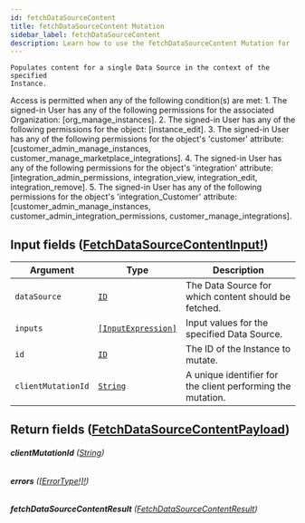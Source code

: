 ```yaml
---
id: fetchDataSourceContent
title: fetchDataSourceContent Mutation
sidebar_label: fetchDataSourceContent
description: Learn how to use the fetchDataSourceContent Mutation for 's API.
---
```


    Populates content for a single Data Source in the context of the specified
    Instance.

Access is permitted when any of the following condition(s) are met: 1. The signed-in User has any of the following permissions for the associated Organization: [org_manage_instances]. 2. The signed-in User has any of the following permissions for the object: [instance_edit]. 3. The signed-in User has any of the following permissions for the object's 'customer' attribute: [customer_admin_manage_instances, customer_manage_marketplace_integrations]. 4. The signed-in User has any of the following permissions for the object's 'integration' attribute: [integration_admin_permissions, integration_view, integration_edit, integration_remove]. 5. The signed-in User has any of the following permissions for the object's 'integration_Customer' attribute: [customer_admin_manage_instances, customer_admin_integration_permissions, customer_manage_integrations].

## Input fields ([FetchDataSourceContentInput!](api/schema/input_object/FetchDataSourceContentInput.mdx))

| Argument           | Type                                                               | Description                                                 |
| ------------------ | ------------------------------------------------------------------ | ----------------------------------------------------------- |
| `dataSource`       | [`ID`](api/schema/scalar/ID.mdx)                                   | The Data Source for which content should be fetched.        |
| `inputs`           | [`[InputExpression]`](api/schema/input_object/InputExpression.mdx) | Input values for the specified Data Source.                 |
| `id`               | [`ID`](api/schema/scalar/ID.mdx)                                   | The ID of the Instance to mutate.                           |
| `clientMutationId` | [`String`](api/schema/scalar/String.mdx)                           | A unique identifier for the client performing the mutation. |

## Return fields ([FetchDataSourceContentPayload](api/schema/object/FetchDataSourceContentPayload.mdx))

###### <b>clientMutationId</b> ([String](api/schema/scalar/String.mdx))

###### <b>errors</b> ([[ErrorType!]!](api/schema/object/ErrorType.mdx))

###### <b>fetchDataSourceContentResult</b> ([FetchDataSourceContentResult](api/schema/object/FetchDataSourceContentResult.mdx))
